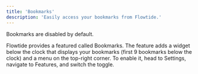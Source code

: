 ```yaml
---
title: 'Bookmarks'
description: 'Easily access your bookmarks from Flowtide.'
---
```


<Info>
  Bookmarks are disabled by default.
</Info>

Flowtide provides a featured called Bookmarks. The feature adds a widget below the clock that displays your bookmarks (first 9 bookmarks below the clock) and a menu on the top-right corner. To enable it, head to Settings, navigate to Features, and switch the toggle.